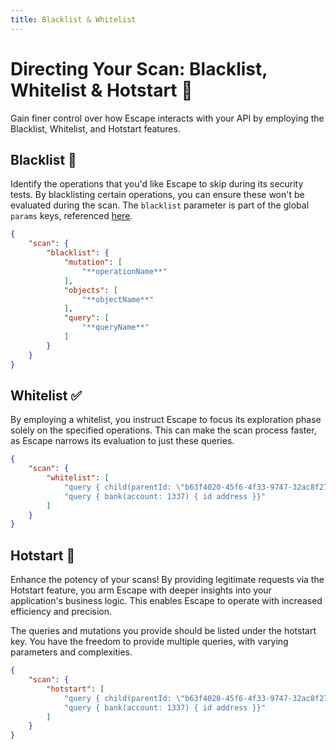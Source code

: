 ```yaml
---
title: Blacklist & Whitelist
---
```


# Directing Your Scan: Blacklist, Whitelist & Hotstart 🎯

Gain finer control over how Escape interacts with your API by employing the Blacklist, Whitelist, and Hotstart features.

## Blacklist 🚫

Identify the operations that you'd like Escape to skip during its security tests. By blacklisting certain operations, you can ensure these won't be evaluated during the scan. The `blacklist` parameter is part of the global `params` keys, referenced [here](/advanced-usage/parameters-reference).

```json
{
    "scan": {
        "blacklist": {
            "mutation": [
                "**operationName**"
            ],
            "objects": [
                "**objectName**"
            ],
            "query": [
                "**queryName**"
            ]
        }
    }
}
```

## Whitelist ✅

By employing a whitelist, you instruct Escape to focus its exploration phase solely on the specified operations. This can make the scan process faster, as Escape narrows its evaluation to just these queries.

```json
{
    "scan": {
        "whitelist": [
            "query { child(parentId: \"b63f4020-45f6-4f33-9747-32ac8f270097\" ) { id name birthdate }}",
            "query { bank(account: 1337) { id address }}"
        ]
    }
}
```


## Hotstart 🚀

Enhance the potency of your scans! By providing legitimate requests via the Hotstart feature, you arm Escape with deeper insights into your application's business logic. This enables Escape to operate with increased efficiency and precision.

The queries and mutations you provide should be listed under the hotstart key. You have the freedom to provide multiple queries, with varying parameters and complexities.

```json
{
    "scan": {
        "hotstart": [
            "query { child(parentId: \"b63f4020-45f6-4f33-9747-32ac8f270097\" ) { id name birthdate }}",
            "query { bank(account: 1337) { id address }}"
        ]
    }
}
```